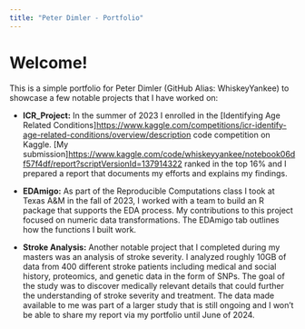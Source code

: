 ```yaml
---
title: "Peter Dimler - Portfolio"
---
```


# Welcome!
This is a simple portfolio for Peter Dimler (GitHub Alias: WhiskeyYankee) to showcase a few notable projects that I have worked on:

* **ICR_Project:** In the summer of 2023 I enrolled in the [Identifying Age Related Conditions]<https://www.kaggle.com/competitions/icr-identify-age-related-conditions/overview/description> code competition on Kaggle. [My submission]<https://www.kaggle.com/code/whiskeyyankee/notebook06df57f4df/report?scriptVersionId=137914322> ranked in the top 16% and I prepared a report that documents my efforts and explains my findings. 

* **EDAmigo:** As part of the Reproducible Computations class I took at Texas A&M in the fall of 2023, I worked with a team to build an R package that supports the EDA process. My contributions to this project focused on numeric data transformations. The EDAmigo tab outlines how the functions I built work. 

* **Stroke Analysis:** Another notable project that I completed during my masters was an analysis of stroke severity. I analyzed roughly 10GB of data from 400 different stroke patients including medical and social history, proteomics, and genetic data in the form of SNPs. The goal of the study was to discover medically relevant details that could further the understanding of stroke severity and treatment. The data made available to me was part of a larger study that is still ongoing and I won’t be able to share my report via my portfolio until June of 2024.
